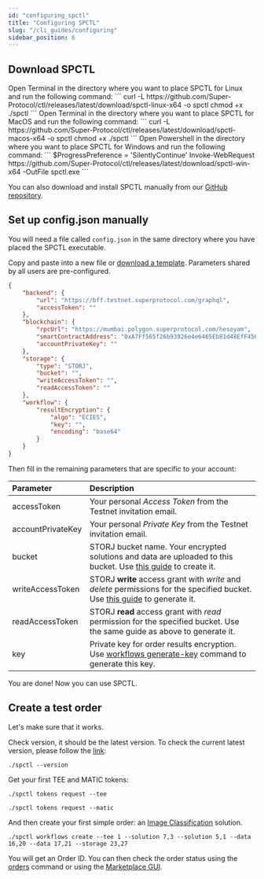 ```yaml
---
id: "configuring_spctl"
title: "Configuring SPCTL"
slug: "/cli_guides/configuring"
sidebar_position: 6
---
```



## Download SPCTL

<Tabs>
  <TabItem value="linux" label="Linux" default>
    Open Terminal in the directory where you want to place SPCTL for Linux and run the following command:
    ```
    curl -L https://github.com/Super-Protocol/ctl/releases/latest/download/spctl-linux-x64 -o spctl
    chmod +x ./spctl
    ```
  </TabItem>
  <TabItem value="macos" label="MacOS">
    Open Terminal in the directory where you want to place SPCTL for MacOS and run the following command:
    ```
    curl -L https://github.com/Super-Protocol/ctl/releases/latest/download/spctl-macos-x64 -o spctl
    chmod +x ./spctl
    ```
  </TabItem>
  <TabItem value="windows" label="Windows">
    Open Powershell in the directory where you want to place SPCTL for Windows and run the following command:
    ```
    $ProgressPreference = 'SilentlyContinue'
    Invoke-WebRequest https://github.com/Super-Protocol/ctl/releases/latest/download/spctl-win-x64 -OutFile spctl.exe
    ```
  </TabItem>
</Tabs>

You can also download and install SPCTL manually from our [GitHub repository](https://github.com/Super-Protocol/ctl/releases/latest).

## Set up config.json manually

You will need a file called `config.json` in the same directory where you have placed the SPCTL executable.

Copy and paste into a new file or [download a template](./assets/config.json). Parameters shared by all users are pre-configured.

```json title="config.json"
{
    "backend": {
        "url": "https://bff.testnet.superprotocol.com/graphql",
        "accessToken": ""
    },
    "blockchain": {
        "rpcUrl": "https://mumbai.polygon.superprotocol.com/hesoyam",
        "smartContractAddress": "0xA7Ff565f26b93926e4e6465Eb81d48EfF456848b",
        "accountPrivateKey": ""
    },
    "storage": {
        "type": "STORJ",
        "bucket": "",
        "writeAccessToken": "",
        "readAccessToken": ""
    },
    "workflow": {
        "resultEncryption": {
            "algo": "ECIES",
            "key": "",
            "encoding": "base64"
        }
    }
}
```

Then fill in the remaining parameters that are specific to your account:

|**Parameter**|**Description**|
|:-----------------|:-------------------|
|accessToken| Your personal *Access Token* from the Testnet invitation email.||
|accountPrivateKey| Your personal *Private Key* from the Testnet invitation email.|
|bucket| STORJ bucket name. Your encrypted solutions and data are uploaded to this bucket. Use [this guide](https://docs.storj.io/dcs/getting-started/quickstart-objectbrowser/) to create it.|
|writeAccessToken| STORJ **write** access grant with *write* and *delete* permissions for the specified bucket. Use [this guide](https://docs.storj.io/dcs/getting-started/quickstart-uplink-cli/uploading-your-first-object/create-first-access-grant/) to generate it.|
|readAccessToken| STORJ **read** access grant with *read* permission for the specified bucket. Use the same guide as above to generate it.|
|key| Private key for order results encryption. Use [workflows generate-key](/developers/cli_commands/workflows/generate-key) command to generate this key.|

You are done! Now you can use SPCTL.

## Create a test order

Let's make sure that it works.

Check version, it should be the latest version. To check the current latest version, please follow the [link](https://github.com/Super-Protocol/ctl/releases):
```
./spctl --version
```

Get your first TEE and MATIC tokens:

```
./spctl tokens request --tee
```
```
./spctl tokens request --matic
```

And then create your first simple order: an [Image Classification](/developers/offers/python-image) solution.
```
./spctl workflows create --tee 1 --solution 7,3 --solution 5,1 --data 16,20 --data 17,21 --storage 23,27
```

You will get an Order ID. You can then check the order status using the [orders](/developers/cli_commands/orders) command or using the [Marketplace GUI](/developers/marketplace).
